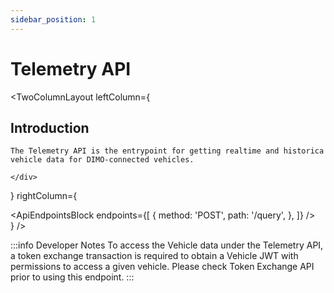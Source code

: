 ```yaml
---
sidebar_position: 1
---
```



# Telemetry API

<TwoColumnLayout
  leftColumn={
    <div>
      <h2>Introduction</h2>

    The Telemetry API is the entrypoint for getting realtime and historica vehicle data for DIMO-connected vehicles.

    </div>
  }
  rightColumn={
    <div>
      <BaseUrlBlock url="https://telemetry-api.dimo.zone"/>
      <ApiEndpointsBlock
        endpoints={[
          {
            method: 'POST',
            path: '/query',
          },
        ]}
      />
    </div>
  }
/>

:::info Developer Notes
To access the Vehicle data under the Telemetry API, a token exchange transaction
is required to obtain a Vehicle JWT with permissions to access a given vehicle.
Please check Token Exchange API prior to using this endpoint.
:::
